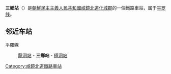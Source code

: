 {{unreferenced|time=2015-02-05T14:57:04+00:00}}
{{朝鮮半島車站資訊
|公司色 = blue
|文字色 = 
|站名 = 三鄉站
|圖片 = 
|pxl = 
|圖片說明 =
|前一站 = [[龍洞站_(咸鏡北道)|龍洞]]
|前一站距離 = 4.8
|後一站距離 = 3.3
|後一站 = [[極洞站|極洞]]
|所屬路線 = [[平罗线|平罗线]]
|距離 = 631.1
|起點站 = [[平壤站|平壤]]
|諺文 = 삼향역
|朝鮮漢字 = 三鄕驛
|文觀部式 = Samhyang-yeok
|馬-賴式 = Samhyang-yŏk
|副站名 = 
|車站編號 = 
|停站路線數 = 
|所屬公司 = [[朝鮮民主主義人民共和國鐵道省|朝鮮民主主義人民共和國鐵道省]]
|所在地 =[[咸鏡北道|咸鏡北道]][[化城郡|化城郡]]
|車站構造 = 地面车站
|月台配置 = 
|啟用年月日 =
|廢站年月日 = 
|上下車人次 = 
|統計年度 = 
|轉車 = 
|備註 = 
|全寬備註 = 
}}

'''三鄉站'''（{{lang-ko|삼향역}}）是[[朝鮮民主主義人民共和國|朝鮮民主主義人民共和國]][[咸鏡北道|咸鏡北道]][[化城郡|化城郡]]的一個鐵路車站，属于[[平罗线|平罗线]]。

==邻近车站==
平羅線
:[[龍洞站_(咸鏡北道)|龍洞站]] - '''三鄉站''' - [[極洞站|極洞站]]

{{朝鲜铁路小作品}}

{{平羅線}}

[[Category:咸鏡北道鐵路車站|Category:咸鏡北道鐵路車站]]